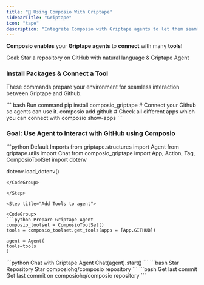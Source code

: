 ```yaml
---
title: "🧻 Using Composio With Griptape"
sidebarTitle: "Griptape"
icon: "tape"
description: "Integrate Composio with Griptape agents to let them seamlessly interact with external apps"
---
```


**Composio enables** your **Griptape agents** to **connect** with many **tools**!

<Tip>
  Goal: Star a repository on GitHub with natural language & Griptape Agent
</Tip>

### Install Packages & Connect a Tool

These commands prepare your environment for seamless interaction between Griptape and Github.

<CodeGroup>
  ``` bash Run command
  pip install composio_griptape
  # Connect your Github so agents can use it. 
  composio add github
  # Check all different apps which you can connect with
  composio show-apps
  ```
</CodeGroup>

### Goal: Use Agent to Interact with GitHub using Composio

<Steps>
<Step title="Import Base Packages">

<CodeGroup>
  ```python Default Imports
  from griptape.structures import Agent
  from griptape.utils import Chat
  from composio_griptape import App, Action, Tag, ComposioToolSet
  import dotenv

  dotenv.load_dotenv()
  ```
</CodeGroup>

</Step>

<Step title="Add Tools to agent">

<CodeGroup>
  ```python Prepare Griptape Agent
  composio_toolset = ComposioToolSet()
  tools = composio_toolset.get_tools(apps = [App.GITHUB])

  agent = Agent(
  tools=tools
  )
  ```
</CodeGroup>

</Step>

<Step title="Start Agent Chat">

<CodeGroup>
  ```python Chat with Griptape Agent
  Chat(agent).start()
  ```
</CodeGroup>

</Step>

<Step title="Talk with Agent">
<Tabs>
<Tab title="Star Repository">
<CodeGroup>
```bash Star Repository
Star composiohq/composio repository
```
</CodeGroup>
</Tab>
<Tab title="Get last Commit">
<CodeGroup>
```bash Get last commit
Get last commit on composiohq/composio repository
```
</CodeGroup>
</Tab>
</Tabs>
</Step>
</Steps>
